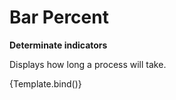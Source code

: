 
<Meta title="UI Elements/Loading States/Bar Percent" component={BarPercent} />

# Bar Percent

**Determinate indicators**

Displays how long a process will take.


<Canvas>
  <Story
    name="Bar Percent"
    args={{ max: 100, value: 60 }}
    argTypes={{
      max: {
        description:
          'The maximum allowed value and should not be equal to min.',
      },
      value: {
        description:
          'The value of the progress indicator for the determinate and buffer variants.',
      },
      className: {
        table: { disable: true },
      },
      isFetchingValue: {
        description:
          'Applies styles to show that the value is being retrieved.',
      },
      narrow: {
        description: 'Decreases the height of the bar.',
      },
      rounded: {
        description: 'Applies a `border-radius` to the bar.',
      },
      valueBuffer: {
        description: 'The value for the buffer variant.',
      },
    }}
  >
    {Template.bind()}
  </Story>
</Canvas>

<ArgsTable story="Bar Percent" sort="requiredFirst" />
